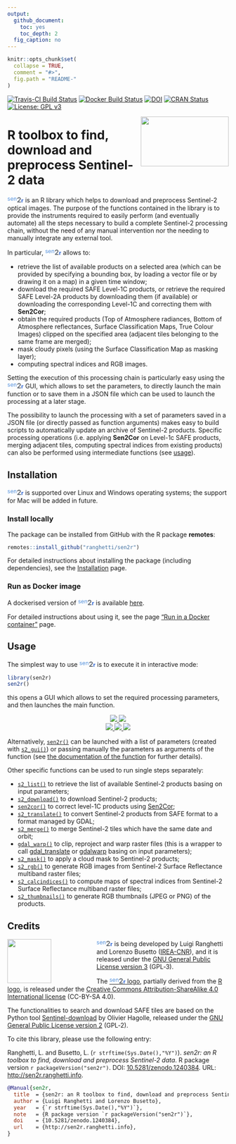 ```yaml
---
output:
  github_document:
    toc: yes
    toc_depth: 2
  fig_caption: no
---
```


<!-- IMPORTANT: do NOT edit README.Rmd! Edit index.Rmd instead,       -->
<!-- and generate README.Rmd using inst/extdata/code/create_README.sh -->

```r
knitr::opts_chunk$set(
  collapse = TRUE,
  comment = "#>",
  fig.path = "README-"
)
```

[![Travis-CI Build Status](https://travis-ci.org/ranghetti/sen2r.svg?branch=master)](https://travis-ci.org/ranghetti/sen2r)
[![Docker Build Status](https://img.shields.io/docker/build/ranghetti/sen2r.svg)](https://hub.docker.com/r/ranghetti/sen2r)
[![DOI](https://zenodo.org/badge/DOI/10.5281/zenodo.1240384.svg)](https://doi.org/10.5281/zenodo.1240384)
[![CRAN Status](http://www.r-pkg.org/badges/version/sen2r)](https://cran.r-project.org/package=sen2r)
[![License: GPL v3](https://img.shields.io/badge/License-GPL%20v3-blue.svg)](http://www.gnu.org/licenses/gpl-3.0)

<img src="man/figures/sen2r_logo_200px.png" width="200" height="113" align="right" />

# R toolbox to find, download and preprocess Sentinel-2 data

<span style="color:#5793dd;vertical-align:top;font-size:90%;font-weight:normal;">sen</span><span style="color:#6a7077;vertical-align:baseline;font-size:115%;font-weight:bolder;">2</span><span style="color:#2f66d5;vertical-align:baseline;font-size:90%;font-weight:bold;">r</span> 
is an R library which helps to download and preprocess Sentinel-2 optical images.
The purpose of the functions contained in the library is to provide the instruments
required to easily perform (and eventually automate) all the steps necessary 
to build a complete Sentinel-2 processing chain, without the need of any manual 
intervention nor the needing to manually integrate any external tool.

In particular, 
<span style="color:#5793dd;vertical-align:top;font-size:90%;font-weight:normal;">sen</span><span style="color:#6a7077;vertical-align:baseline;font-size:115%;font-weight:bolder;">2</span><span style="color:#2f66d5;vertical-align:baseline;font-size:90%;font-weight:bold;">r</span> 
allows to:

* retrieve the list of available products on a selected area 
    (which can be provided by specifying a bounding box, by loading a vector file
    or by drawing it on a map) in a given time window;
* download the required SAFE Level-1C products, or
    retrieve the required SAFE Level-2A products by downloading them (if available)
    or downloading the corresponding Level-1C and correcting them with **Sen2Cor**;
* obtain the required products (Top of Atmosphere radiances, Bottom of Atmosphere
    reflectances, Surface Classification Maps, True Colour Images) clipped on the
    specified area (adjacent tiles belonging to the same frame are merged);
* mask cloudy pixels (using the Surface Classification Map as masking layer);
* computing spectral indices and RGB images.

Setting the execution of this processing chain is particularly easy using the 
<span style="color:#5793dd;vertical-align:top;font-size:90%;font-weight:normal;">sen</span><span style="color:#6a7077;vertical-align:baseline;font-size:115%;font-weight:bolder;">2</span><span style="color:#2f66d5;vertical-align:baseline;font-size:90%;font-weight:bold;">r</span> 
GUI, which allows to set the parameters, to directly launch the main function
or to save them in a JSON file which can be used to launch the processing at a later stage.

The possibility to launch the processing with a set of parameters saved in a JSON file
(or directly passed as function arguments) makes easy to build scripts to
automatically update an archive of Sentinel-2 products.
Specific processing operations (i.e. applying **Sen2Cor** on Level-1c SAFE products,
merging adjacent tiles, computing spectral indices from existing products)
can also be performed using intermediate functions (see [usage](#usage)).


## Installation

<span style="color:#5793dd;vertical-align:top;font-size:90%;font-weight:normal;">sen</span><span style="color:#6a7077;vertical-align:baseline;font-size:115%;font-weight:bolder;">2</span><span style="color:#2f66d5;vertical-align:baseline;font-size:90%;font-weight:bold;">r</span> 
is supported over Linux and Windows operating systems;
the support for Mac will be added in future.

### Install locally

The package can be installed from GitHub with the R package **remotes**:
```r
remotes::install_github("ranghetti/sen2r")
```

For detailed instructions about installing the package (including dependencies),
see the [Installation](articles/installation.md) page.

### Run as Docker image

A dockerised version of <span style="color:#5793dd;vertical-align:top;font-size:90%;font-weight:normal;">sen</span><span style="color:#6a7077;vertical-align:baseline;font-size:115%;font-weight:bolder;">2</span><span style="color:#2f66d5;vertical-align:baseline;font-size:90%;font-weight:bold;">r</span> is available [here](https://hub.docker.com/r/ranghetti/sen2r).

For detailed instructions about using it, see the page ["Run in a Docker container"](articles/docker.md) page.


## Usage

The simplest way to use 
<span style="color:#5793dd;vertical-align:top;font-size:90%;font-weight:normal;">sen</span><span style="color:#6a7077;vertical-align:baseline;font-size:115%;font-weight:bolder;">2</span><span style="color:#2f66d5;vertical-align:baseline;font-size:90%;font-weight:bold;">r</span> 
is to execute it in interactive mode: 
```r
library(sen2r)
sen2r()
```
this opens a GUI which allows to set the required processing parameters,
and then launches the main function.

<p style="text-align:center;">
  <a href="https://raw.githubusercontent.com/ranghetti/sen2r/devel/man/figures/sen2r_gui_sheet1.png" target="_blank">
    <img src="man/figures/sen2r_gui_sheet1_small.png">
  </a>
  <a href="https://raw.githubusercontent.com/ranghetti/sen2r/devel/man/figures/sen2r_gui_sheet2.png" target="_blank">
    <img src="man/figures/sen2r_gui_sheet2_small.png">
  </a>
  <br/>
  <a href="https://raw.githubusercontent.com/ranghetti/sen2r/devel/man/figures/sen2r_gui_sheet3.png" target="_blank">
    <img src="man/figures/sen2r_gui_sheet3_small.png">
  </a>
  <a href="https://raw.githubusercontent.com/ranghetti/sen2r/devel/man/figures/sen2r_gui_sheet4.png" target="_blank">
    <img src="man/figures/sen2r_gui_sheet4_small.png">
  </a>
  <a href="https://raw.githubusercontent.com/ranghetti/sen2r/devel/man/figures/sen2r_gui_sheet5.png" target="_blank">
    <img src="man/figures/sen2r_gui_sheet5_small.png">
  </a>
</p>

Alternatively, 
[`sen2r()`](reference/sen2r.md)
can be launched with a list of parameters (created with 
[`s2_gui()`](reference/s2_gui.md))
or passing manually the parameters as arguments of the function
(see [the documentation of the function](reference/sen2r.md) for further details).

Other specific functions can be used to run single steps separately:

* [`s2_list()`](reference/s2_list.md)
    to retrieve the list of available Sentinel-2 products basing on input parameters;
* [`s2_download()`](reference/s2_download.md)
    to download Sentinel-2 products;
* [`sen2cor()`](reference/sen2cor.html)
    to correct level-1C products using [Sen2Cor](http://step.esa.int/main/third-party-plugins-2/sen2cor);
* [`s2_translate()`](reference/s2_translate.md)
    to convert Sentinel-2 products from SAFE format to a format managed by GDAL;
* [`s2_merge()`](reference/s2_merge.md)
    to merge Sentinel-2 tiles which have the same date and orbit;
* [`gdal_warp()`](reference/gdal_warp.md)
    to clip, reproject and warp raster files (this is a wrapper to call
    [gdal_translate](http://www.gdal.org/gdal_translate.html) or 
    [gdalwarp](http://www.gdal.org/gdalwarp.html) basing on input parameters);
* [`s2_mask()`](reference/s2_mask.md)
    to apply a cloud mask to Sentinel-2 products;
* [`s2_rgb()`](reference/s2_rgb.md)
    to generate RGB images from Sentinel-2 Surface Reflectance multiband raster files;
* [`s2_calcindices()`](reference/s2_calcindices.md)
    to compute maps of spectral indices from Sentinel-2 Surface Reflectance multiband raster files;
* [`s2_thumbnails()`](reference/s2_thumbnails.md)
    to generate RGB thumbnails (JPEG or PNG) of the products.

## Credits

<a href="http://www.irea.cnr.it" target="_blank"> <img src="man/figures/irea_logo_200px.png" height="100" align="left" style="padding-right: 100px;"/></a> 
<span style="color:#5793dd;vertical-align:top;font-size:90%;font-weight:normal;">sen</span><span style="color:#6a7077;vertical-align:baseline;font-size:115%;font-weight:bolder;">2</span><span style="color:#2f66d5;vertical-align:baseline;font-size:90%;font-weight:bold;">r</span> 
is being developed by Luigi Ranghetti and Lorenzo Busetto
([IREA-CNR](http://www.irea.cnr.it)),
and it is released under the [GNU General Public License version 3](https://www.gnu.org/licenses/gpl-3.0.html) (GPL‑3).

The [<span style="color:#5793dd;vertical-align:top;font-size:90%;font-weight:normal;">sen</span><span style="color:#6a7077;vertical-align:baseline;font-size:115%;font-weight:bolder;">2</span><span style="color:#2f66d5;vertical-align:baseline;font-size:90%;font-weight:bold;">r</span> logo](https://raw.githubusercontent.com/ranghetti/sen2r/devel/man/figures/sen2r_logo_200px.png), 
partially derived from the [R logo](https://www.r-project.org/logo),
is released under the [Creative Commons Attribution-ShareAlike 4.0 International license](https://creativecommons.org/licenses/by-sa/4.0) (CC-BY-SA 4.0).

The functionalities to search and download SAFE tiles are based on the Python tool [Sentinel-download](https://github.com/olivierhagolle/Sentinel-download) by Olivier Hagolle, released under the [GNU General Public License version 2](https://www.gnu.org/licenses/gpl-2.0.html) (GPL‑2).

To cite this library, please use the following entry:

Ranghetti, L.\ and Busetto, L.\ (`r strftime(Sys.Date(),"%Y")`). *sen2r: an R toolbox to find, download and preprocess Sentinel-2 data*. R package version `r packageVersion("sen2r")`. DOI: [10.5281/zenodo.1240384](https://dx.doi.org/10.5281/zenodo.1240384). URL: [http://sen2r.ranghetti.info](http://sen2r.ranghetti.info).

```bibtex
@Manual{sen2r,
  title  = {sen2r: an R toolbox to find, download and preprocess Sentinel-2 data},
  author = {Luigi Ranghetti and Lorenzo Busetto},
  year   = {`r strftime(Sys.Date(),"%Y")`},
  note   = {R package version `r packageVersion("sen2r")`},
  doi    = {10.5281/zenodo.1240384},
  url    = {http://sen2r.ranghetti.info},
}
```
